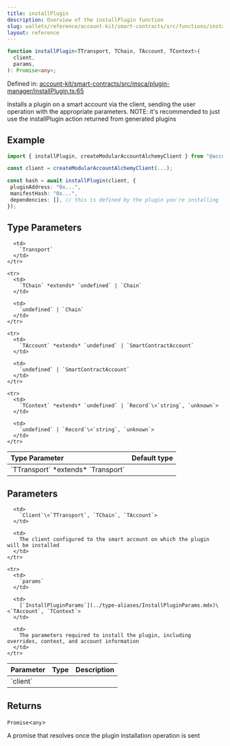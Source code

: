 ```yaml
---
title: installPlugin
description: Overview of the installPlugin function
slug: wallets/reference/account-kit/smart-contracts/src/functions/installPlugin
layout: reference
---
```


```ts
function installPlugin<TTransport, TChain, TAccount, TContext>(
  client,
  params,
): Promise<any>;
```

Defined in: [account-kit/smart-contracts/src/msca/plugin-manager/installPlugin.ts:65](https://github.com/alchemyplatform/aa-sdk/blob/da19afd63b0ba06a4de95b0d2d7871f64d546304/account-kit/smart-contracts/src/msca/plugin-manager/installPlugin.ts#L65)

Installs a plugin on a smart account via the client, sending the user operation with the appropriate parameters.
NOTE: it's recommended to just use the installPlugin action returned from generated plugins

## Example

```ts
import { installPlugin, createModularAccountAlchemyClient } from "@account-kit/smart-contracts";

const client = createModularAccountAlchemyClient(...);

const hash = await installPlugin(client, {
 pluginAddress: "0x...",
 manifestHash: "0x...",
 dependencies: [], // this is defined by the plugin you're installing
});
```

## Type Parameters

<table>
  <thead>
    <tr>
      <th align="left">Type Parameter</th>
      <th align="left">Default type</th>
    </tr>
  </thead>

  <tbody>
    <tr>
      <td>
        `TTransport` *extends* `Transport`
      </td>

      <td>
        `Transport`
      </td>
    </tr>

    <tr>
      <td>
        `TChain` *extends* `undefined` | `Chain`
      </td>

      <td>
        `undefined` | `Chain`
      </td>
    </tr>

    <tr>
      <td>
        `TAccount` *extends* `undefined` | `SmartContractAccount`
      </td>

      <td>
        `undefined` | `SmartContractAccount`
      </td>
    </tr>

    <tr>
      <td>
        `TContext` *extends* `undefined` | `Record`\<`string`, `unknown`>
      </td>

      <td>
        `undefined` | `Record`\<`string`, `unknown`>
      </td>
    </tr>

  </tbody>
</table>

## Parameters

<table>
  <thead>
    <tr>
      <th align="left">Parameter</th>
      <th align="left">Type</th>
      <th align="left">Description</th>
    </tr>
  </thead>

  <tbody>
    <tr>
      <td>
        `client`
      </td>

      <td>
        `Client`\<`TTransport`, `TChain`, `TAccount`>
      </td>

      <td>
        The client configured to the smart account on which the plugin will be installed
      </td>
    </tr>

    <tr>
      <td>
        `params`
      </td>

      <td>
        [`InstallPluginParams`](../type-aliases/InstallPluginParams.mdx)\<`TAccount`, `TContext`>
      </td>

      <td>
        The parameters required to install the plugin, including overrides, context, and account information
      </td>
    </tr>

  </tbody>
</table>

## Returns

`Promise`\<`any`>

A promise that resolves once the plugin installation operation is sent
